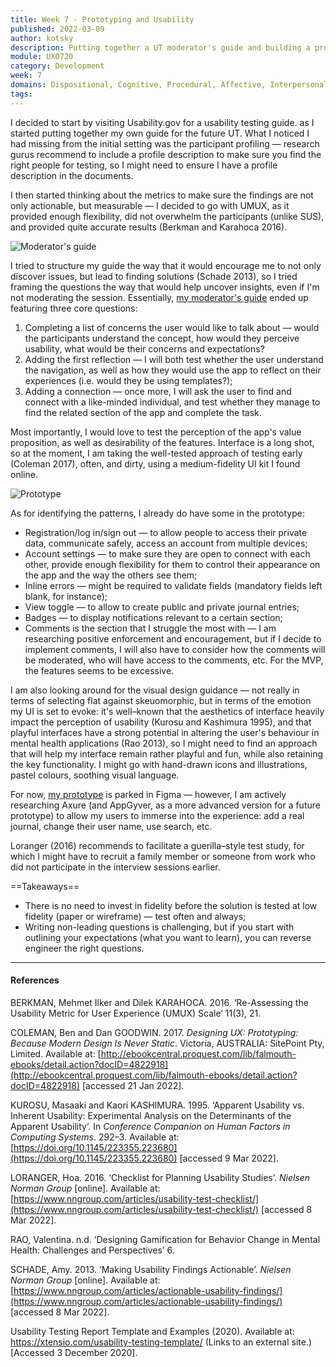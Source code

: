 ```yaml
---
title: Week 7 - Prototyping and Usability
published: 2022-03-09
author: kotsky
description: Putting together a UT moderator's guide and building a prototype
module: UXO720
category: Development
week: 7
domains: Dispositional, Cognitive, Procedural, Affective, Interpersonal
tags: 
---
```



<MentalHealth />

I decided to start by visiting Usability.gov for a usability testing guide. as I started putting together my own guide for the future UT. What I noticed I had missing from the initial setting was the participant profiling — research gurus recommend to include a profile description to make sure you find the right people for testing, so I might need to ensure I have a profile description in the documents.

I then started thinking about the metrics to make sure the findings are not only actionable, but measurable — I decided to go with UMUX, as it provided enough flexibility, did not overwhelm the participants (unlike SUS), and provided quite accurate results (Berkman and Karahoca 2016).

![Moderator's guide](./img/02/07-guide.jpg)

I tried to structure my guide the way that it would encourage me to not only discover issues, but lead to finding solutions (Schade 2013), so I tried framing the questions the way that would help uncover insights, even if I'm not moderating the session. Essentially, [my moderator's guide](https://docs.google.com/document/d/1K4t7pV78pjjacJNf659J5vbPeBO4ljA8dtve-oFvL7Q/edit?usp=sharing) ended up featuring three core questions:
1. Completing a list of concerns the user would like to talk about — would the participants understand the concept, how would they perceive usability, what would be their concerns and expectations?
2. Adding the first reflection — I will both test whether the user understand the navigation, as well as how they would use the app to reflect on their experiences (i.e. would they be using templates?);
3. Adding a connection — once more, I will ask the user to find and connect with a like-minded individual, and test whether they manage to find the related section of the app and complete the task.

Most importantly, I would love to test the perception of the app's value proposition, as well as desirability of the features. Interface is a long shot, so at the moment, I am taking the well-tested approach of testing early (Coleman 2017), often, and dirty, using a medium-fidelity UI kit I found online. 

![Prototype](./img/02/07-figma.jpg)

As for identifying the patterns, I already do have some in the prototype:

- Registration/log in/sign out — to allow people to access their private data, communicate safely, access an account from multiple devices;
- Account settings — to make sure they are open to connect with each other, provide enough flexibility for them to control their appearance on the app and the way the others see them;
- Inline errors — might be required to validate fields (mandatory fields left blank, for instance);
- View toggle — to allow to create public and private journal entries;
- Badges — to display notifications relevant to a certain section;
- Comments is the section that I struggle the most with — I am researching positive enforcement and encouragement, but if I decide to implement comments, I will also have to consider how the comments will be moderated, who will have access to the comments, etc. For the MVP, the features seems to be excessive.

I am also looking around for the visual design guidance — not really in terms of selecting flat against skeuomorphic, but in terms of the emotion my UI is set to evoke: it's well–known that the aesthetics of interface heavily impact the perception of usability (Kurosu and Kashimura 1995), and that playful interfaces have a strong potential in altering the user's behaviour in mental health applications (Rao 2013), so I might need to find an approach that will help my interface remain rather playful and fun, while also retaining the key functionality. I might go with hand-drawn icons and illustrations, pastel colours, soothing visual language.

For now, [my prototype](https://www.figma.com/proto/CsZzRq5V5Ue26HLLrs4q3X/Mental-Support-Community?page-id=105%3A1472&node-id=105%3A1473&viewport=252%2C48%2C0.23&scaling=min-zoom&starting-point-node-id=105%3A1473&show-proto-sidebar=1) is parked in Figma — however, I am actively researching Axure (and AppGyver, as a more advanced version for a future prototype) to allow my users to immerse into the experience: add a real journal, change their user name, use search, etc.

Loranger (2016) recommends to facilitate a guerilla–style test study, for which I might have to recruit a family member or someone from work who did not participate in the interview sessions earlier. 

==Takeaways==
- There is no need to invest in fidelity before the solution is tested at low fidelity (paper or wireframe) — test often and always;
- Writing non-leading questions is challenging, but if you start with outlining your expectations (what you want to learn), you can reverse engineer the right questions.

---

#### References
BERKMAN, Mehmet Ilker and Dilek KARAHOCA. 2016. ‘Re-Assessing the Usability Metric for User Experience (UMUX) Scale’ 11(3), 21.

COLEMAN, Ben and Dan GOODWIN. 2017. _Designing UX: Prototyping: Because Modern Design Is Never Static_. Victoria, AUSTRALIA: SitePoint Pty, Limited. Available at: [http://ebookcentral.proquest.com/lib/falmouth-ebooks/detail.action?docID=4822918](http://ebookcentral.proquest.com/lib/falmouth-ebooks/detail.action?docID=4822918) [accessed 21 Jan 2022].

KUROSU, Masaaki and Kaori KASHIMURA. 1995. ‘Apparent Usability vs. Inherent Usability: Experimental Analysis on the Determinants of the Apparent Usability’. In _Conference Companion on Human Factors in Computing Systems_. 292–3. Available at: [https://doi.org/10.1145/223355.223680](https://doi.org/10.1145/223355.223680) [accessed 9 Mar 2022].

LORANGER, Hoa. 2016. ‘Checklist for Planning Usability Studies’. _Nielsen Norman Group_ [online]. Available at: [https://www.nngroup.com/articles/usability-test-checklist/](https://www.nngroup.com/articles/usability-test-checklist/) [accessed 8 Mar 2022].

RAO, Valentina. n.d. ‘Designing Gamification for Behavior Change in Mental Health: Challenges and Perspectives’ 6.

SCHADE, Amy. 2013. ‘Making Usability Findings Actionable’. _Nielsen Norman Group_ [online]. Available at: [https://www.nngroup.com/articles/actionable-usability-findings/](https://www.nngroup.com/articles/actionable-usability-findings/) [accessed 8 Mar 2022].

Usability Testing Report Template and Examples (2020). Available at: https://xtensio.com/usability-testing-template/ (Links to an external site.) [Accessed 3 December 2020].
